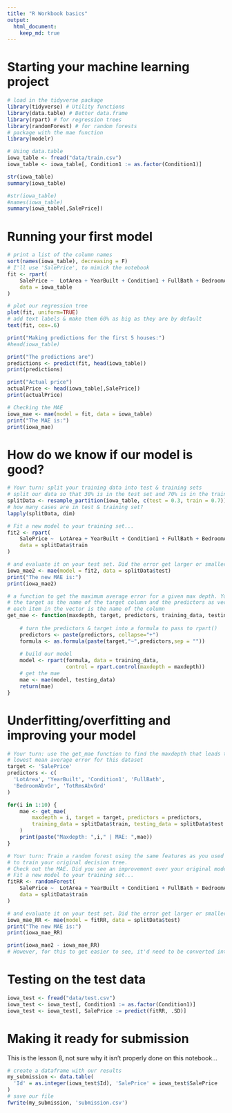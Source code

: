 ```yaml
---
title: "R Workbook basics"
output:
  html_document:
    keep_md: true
---
```


# Starting your machine learning project

```r
# load in the tidyverse package
library(tidyverse) # Utility functions
library(data.table) # Better data.frame
library(rpart) # for regression trees
library(randomForest) # for random forests
# package with the mae function
library(modelr)
```


```r
# Using data.table
iowa_table <- fread("data/train.csv") 
iowa_table <- iowa_table[, Condition1 := as.factor(Condition1)]
```

```r
str(iowa_table)
summary(iowa_table)
```

```r
#str(iowa_table)
#names(iowa_table)
summary(iowa_table[,SalePrice])
```

# Running your first model

```r
# print a list of the column names
sort(names(iowa_table), decreasing = F)
# I'll use 'SalePrice', to mimick the notebook
fit <- rpart(
    SalePrice ~  LotArea + YearBuilt + Condition1 + FullBath + BedroomAbvGr + TotRmsAbvGrd,
    data = iowa_table
)
```

```r
# plot our regression tree 
plot(fit, uniform=TRUE)
# add text labels & make them 60% as big as they are by default
text(fit, cex=.6)
```

```r
print("Making predictions for the first 5 houses:")
#head(iowa_table)

print("The predictions are")
predictions <- predict(fit, head(iowa_table))
print(predictions)

print("Actual price")
actualPrice <- head(iowa_table[,SalePrice])
print(actualPrice)

# Checking the MAE
iowa_mae <- mae(model = fit, data = iowa_table)
print("The MAE is:")
print(iowa_mae)
```

# How do we know if our model is good?

```r
# Your turn: split your training data into test & training sets
# split our data so that 30% is in the test set and 70% is in the training set
splitData <- resample_partition(iowa_table, c(test = 0.3, train = 0.7))
# how many cases are in test & training set? 
lapply(splitData, dim)
```

```r
# Fit a new model to your training set...
fit2 <- rpart(
    SalePrice ~  LotArea + YearBuilt + Condition1 + FullBath + BedroomAbvGr + TotRmsAbvGrd,
    data = splitData$train
)

# and evaluate it on your test set. Did the error get larger or smaller?
iowa_mae2 <- mae(model = fit2, data = splitData$test)
print("The new MAE is:")
print(iowa_mae2)
```


```r
# a function to get the maximum average error for a given max depth. You should pass in
# the target as the name of the target column and the predictors as vector where
# each item in the vector is the name of the column
get_mae <- function(maxdepth, target, predictors, training_data, testing_data){
    
    # turn the predictors & target into a formula to pass to rpart()
    predictors <- paste(predictors, collapse="+")
    formula <- as.formula(paste(target,"~",predictors,sep = ""))
    
    # build our model
    model <- rpart(formula, data = training_data,
                   control = rpart.control(maxdepth = maxdepth))
    # get the mae
    mae <- mae(model, testing_data)
    return(mae)
}
```

# Underfitting/overfitting and improving your model

```r
# Your turn: use the get_mae function to find the maxdepth that leads to the 
# lowest mean average error for this dataset
target <- 'SalePrice'
predictors <- c(
  'LotArea', 'YearBuilt', 'Condition1', 'FullBath',
  'BedroomAbvGr', 'TotRmsAbvGrd'
)

for(i in 1:10) {
    mae <- get_mae(
        maxdepth = i, target = target, predictors = predictors,
        training_data = splitData$train, testing_data = splitData$test
    )
    print(paste("Maxdepth: ",i," | MAE: ",mae))
}
```


```r

# Your turn: Train a random forest using the same features as you used
# to train your original decision tree.
# Check out the MAE. Did you see an improvement over your original model?
# Fit a new model to your training set...
fitRR <- randomForest(
    SalePrice ~  LotArea + YearBuilt + Condition1 + FullBath + BedroomAbvGr + TotRmsAbvGrd,
    data = splitData$train
)

# and evaluate it on your test set. Did the error get larger or smaller?
iowa_mae_RR <- mae(model = fitRR, data = splitData$test)
print("The new MAE is:")
print(iowa_mae_RR)
```

```r
print(iowa_mae2 - iowa_mae_RR)
# However, for this to get easier to see, it'd need to be converted into a percentage of sorts...
```
# Testing on the test data

```r
iowa_test <- fread("data/test.csv") 
iowa_test <- iowa_test[, Condition1 := as.factor(Condition1)]
iowa_test <- iowa_test[, SalePrice := predict(fitRR, .SD)]
```

# Making it ready for submission
This is the lesson 8, not sure why it isn't properly done on this notebook...



```r
# create a dataframe with our results
my_submission <- data.table(
  'Id' = as.integer(iowa_test$Id), 'SalePrice' = iowa_test$SalePrice
)
# save our file
fwrite(my_submission, 'submission.csv')
```
